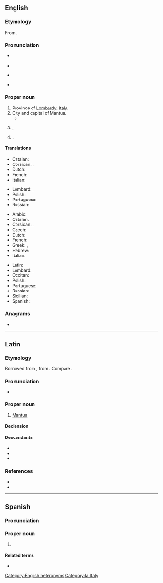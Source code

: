 {{also|mantua|Mântua|Mantüa}}

==English==

===Etymology===
From {{der|en|la|Mantua}}.

===Pronunciation===
* {{sense|city in Italy}} {{IPA|en|/ˈmæn.t(j)u.ə/}}
* {{audio|en|LL-Q1860 (eng)-Vealhurl-Mantua.wav|Audio (Hampshire, England)}}
* {{sense|village in Ohio}} {{IPA|en|/ˈmæn.ə.weɪ/}}
* {{audio|en|LL-Q1860 (eng)-Vealhurl-Mantua2.wav|Audio (Hampshire, England)}}

[[Category:English heteronyms]]

===Proper noun===
{{en-proper noun}}

# Province of [[Lombardy]], [[Italy]].
# City and capital of Mantua.
#* {{RQ:Shakespeare Romeo and Juliet|4|1|passage=He and I / Will watch thy waking, and that very night / Shall Romeo bear thee hence to '''Mantua'''.}}
# {{place|en|town|province/Pinar del Río|c/Cuba}},
# {{place|en|village|s/Ohio}}.

====Translations====
{{trans-top|province}}
* Catalan: {{t|ca|Màntua|f}}
* Corsican: {{t|co|Mantova|f}}, {{t|co|Mantuva|f}}
* Dutch: {{t|nl|Mantua|n}}
* French: {{t+|fr|Mantoue|f}}
* Italian: {{t+|it|Mantova|f}}
{{trans-mid}}
* Lombard: {{t|lmo|Mantua|f}}, {{t|lmo|Mantoa|f}}
* Polish: {{t+|pl|Mantua|f}}
* Portuguese: {{t|pt|Mântua}}
* Russian: {{t+|ru|Ма́нтуя|f}}
{{trans-bottom}}

{{trans-top|city}}
* Arabic: {{t|ar|مانتوفا|tr=māntūfā|f}}
* Catalan: {{t|ca|Màntua|f}}
* Corsican: {{t|co|Mantova|f}}, {{t|co|Mantuva|f}}
* Czech: {{t|cs|Mantova}}
* Dutch: {{t|nl|Mantua|n}}
* French: {{t+|fr|Mantoue|f}}
* Greek: {{t|el|Μάντουα|f}}, {{t+|el|Μάντοβα|f}}
* Hebrew: {{t|he|מנטובה|f|sc=Hebr}}
* Italian: {{t+|it|Mantova|f}}
{{trans-mid}}
* Latin: {{t|la|Mantua|f}}
* Lombard: {{t|lmo|Mantua|f}}, {{t|lmo|Mantoa|f}}
* Occitan: {{t|oc|Màntoa|f}}
* Polish: {{t+|pl|Mantua|f}}
* Portuguese: {{t|pt|Mântua}}
* Russian: {{t+|ru|Ма́нтуя|f}}
* Sicilian: {{t|scn|Màntuva|f}}
* Spanish: {{t+|es|Mantua|f}}
{{trans-bottom}}

===Anagrams===
* {{anagrams|en|a=aamntu|tamanu}}

----

==Latin==

===Etymology===
Borrowed from {{bor|la|ett|*𐌌𐌀𐌍𐌈𐌅𐌀}}, from {{m|ett|𐌌𐌀𐌍𐌈||[[Mantus]], god of the underworld}}. Compare {{m|ett|𐌌𐌀𐌍𐌈𐌅𐌀𐌕𐌄||Mantuan}}.

===Pronunciation===
* {{la-IPA}}

===Proper noun===
{{la-proper noun|Mantua<1>}}

# [[Mantua#English|Mantua]] {{qualifier|city}}

====Declension====
{{la-ndecl|Mantua<1>}}

====Descendants====
* {{desc|en|Mantua}}
* {{desc|fr|Mantoue}}
* {{desc|it|Mantova}}

===References===
* {{R:L&S}}
* {{R:Gaffiot}}

[[Category:la:Italy]]

----

==Spanish==

===Pronunciation===
{{es-IPA}}

===Proper noun===
{{es-proper noun}}

# {{place|es|town|province/Pinar del Río|c/Cuba}}

====Related terms====
* {{l|es|mantuano}}
